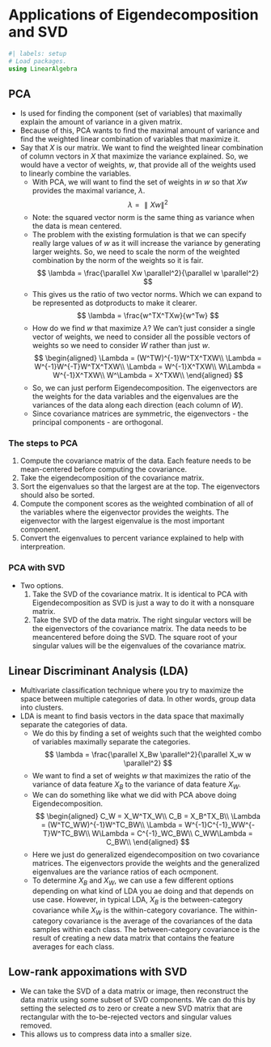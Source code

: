 # Applications of Eigendecomposition and SVD

```julia
#| labels: setup
# Load packages.
using LinearAlgebra
```

## PCA
- Is used for finding the component (set of variables) that maximally explain the amount of variance in a given matrix.
- Because of this, PCA wants to find the maximal amount of variance and find the weighted linear combination of variables that maximize it.
- Say that $X$ is our matrix. We want to find the weighted linear combination of column vectors in $X$ that maximize the variance explained. So, we would have a vector of weights, $w$, that provide all of the weights used to linearly combine the variables.
    - With PCA, we will want to find the set of weights in $w$ so that $Xw$ provides the maximal variance, $\lambda$.
    $$
    \lambda = \parallel Xw \parallel^2
    $$
    - Note: the squared vector norm is the same thing as variance when the data is mean centered.
    - The problem with the existing formulation is that we can specify really large values of $w$ as it will increase the variance by generating larger weights. So, we need to scale the norm of the weighted combination by the norm of the weights so it is fair.
    $$
    \lambda = \frac{\parallel Xw \parallel^2}{\parallel w \parallel^2}
    $$
    - This gives us the ratio of two vector norms. Which we can expand to be represented as dotproducts to make it clearer.
    $$
        \lambda = \frac{w^TX^TXw}{w^Tw}
    $$
    - How do we find $w$ that maximize $\lambda$? We can't just consider a single vector of weights, we need to consider all the possible vectors of weights so we need to consider $W$ rather than just $w$.
    $$
    \begin{aligned}
        \Lambda = (W^TW)^{-1}W^TX^TXW\\
        \Lambda = W^{-1}W^{-T}W^TX^TXW\\
        \Lambda = W^{-1}X^TXW\\
        W\Lambda = W^{-1}X^TXW\\
        W^\Lambda = X^TXW\\
    \end{aligned}
    $$
    - So, we can just perform Eigendecomposition. The eigenvectors are the weights for the data variables and the eigenvalues are the variances of the data along each direction (each column of $W$).
    - Since covariance matrices are symmetric, the eigenvectors - the principal components - are orthogonal.

### The steps to PCA
1. Compute the covariance matrix of the data. Each feature needs to be mean-centered before computing the covariance.
2. Take the eigendecomposition of the covariance matrix.
3. Sort the eigenvalues so that the largest are at the top. The eigenvectors should also be sorted.
4. Compute the component scores as the weighted combination of all of the variables where the eigenvector provides the weights. The eigenvector with the largest eigenvalue is the most important component.
5. Convert the eigenvalues to percent variance explained to help with interpreation.

### PCA with SVD
- Two options.
    1. Take the SVD of the covariance matrix. It is identical to PCA with Eigendecomposition as SVD is just a way to do it with a nonsquare matrix.
    2. Take the SVD of the data matrix. The right singular vectors will be the eigenvectors of the covariance matrix. The data needs to be meancentered before doing the SVD. The square root of your singular values will be the eigenvalues of the covariance matrix.

## Linear Discriminant Analysis (LDA)
- Multivariate classification technique where you try to maximize the space between multiple categories of data. In other words, group data into clusters.
- LDA is meant to find basis vectors in the data space that maximally separate the categories of data.
    - We do this by finding a set of weights such that the weighted combo of variables maximally separate the categories.
    $$
        \lambda = \frac{\parallel X_Bw \parallel^2}{\parallel X_w w \parallel^2}
    $$
    - We want to find a set of weights $w$ that maximizes the ratio of the variance of data feature $X_B$ to the variance of data feature $X_W$.
    - We can do something like what we did with PCA above doing Eigendecomposition.
    $$
    \begin{aligned}
        C_W = X_W^TX_W\\
        C_B = X_B^TX_B\\
        \Lambda = (W^TC_WW)^{-1}W^TC_BW\\
        \Lambda = W^{-1}C^{-1}_WW^{-T}W^TC_BW\\
        W\Lambda = C^{-1}_WC_BW\\
        C_WW\Lambda = C_BW\\
    \end{aligned}
    $$
    - Here we just do generalized eigendecomposition on two covariance matrices. The eigenvectors provide the weights and the generalized eigenvalues are the variance ratios of each ocmponent.
    - To determine $X_B$ and $X_W$, we can use a few different options depending on what kind of LDA you ae doing and that depends on use case. However, in typical LDA, $X_B$ is the between-category covariance while $X_W$ is the within-category covariance. The within-category covariance is the average of the covariances of the data samples within each class. The between-category covariance is the result of creating a new data matrix that contains the feature averages for each class.

## Low-rank appoximations with SVD
- We can take the SVD of a data matrix or image, then reconstruct the data matrix using some subset of SVD components. We can do this by setting the selected $\sigma$s to zero or create a new SVD matrix that are rectangular with the to-be-rejected vectors and singular values removed.
- This allows us to compress data into a smaller size.
